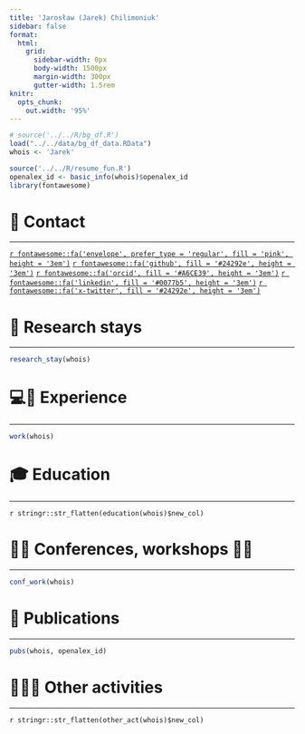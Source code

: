 ```yaml
---
title: 'Jarosław (Jarek) Chilimoniuk'
sidebar: false
format:
  html:
    grid:
      sidebar-width: 0px
      body-width: 1500px
      margin-width: 300px
      gutter-width: 1.5rem
knitr:
  opts_chunk:
    out.width: '95%'
---
```

    
```r
# source('../../R/bg_df.R')
load("../../data/bg_df_data.RData")
whois <- 'Jarek'

source('../../R/resume_fun.R')
openalex_id <- basic_info(whois)$openalex_id
library(fontawesome)
```



<!-- # 📝 **Bio** -->

<!-- ------------------------------------------------------------------------ -->

<!-- `r stringr::str_flatten(basic_info(whois)$bio)` -->

# 📱 **Contact**

------------------------------------------------------------------------

[`r fontawesome::fa('envelope', prefer_type = 'regular', fill = 'pink', height = '3em')`](mailto:jaroslaw.chilimoniuk@umb.edu.pl)
[`r fontawesome::fa('github', fill = '#24292e', height = '3em')`](https://github.com/jarochi)
[`r fontawesome::fa('orcid', fill = '#A6CE39', height = '3em')`](https://orcid.org/0000-0001-5467-018X)
[`r fontawesome::fa('linkedin', fill = '#0077b5', height = '3em')`](https://www.linkedin.com/in/jarosław-chilimoniuk/)
[`r fontawesome::fa('x-twitter', fill = '#24292e', height = '3em')`](https://x.com/_jarochi)


# 🚀 **Research stays**

------------------------------------------------------------------------

```r
research_stay(whois)
```

# 💻🧫 **Experience**

------------------------------------------------------------------------

```r
work(whois)
```


# 🎓 **Education**
  
------------------------------------------------------------------------

`r stringr::str_flatten(education(whois)$new_col)`


# 👏🏻 **Conferences, workshops** 🤝🏻 

------------------------------------------------------------------------

```r
conf_work(whois)
```


#  📖 **Publications**

------------------------------------------------------------------------

```r
pubs(whois, openalex_id)
```


# 🧑🏻‍🔬 **Other activities**

------------------------------------------------------------------------

`r stringr::str_flatten(other_act(whois)$new_col)`


